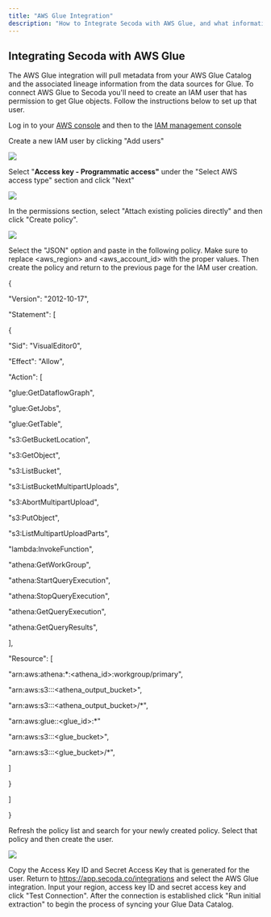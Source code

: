 ```yaml
---
title: "AWS Glue Integration"
description: "How to Integrate Secoda with AWS Glue, and what information and metadata is pulled from AWS Glue."
---
```


## Integrating Secoda with AWS Glue 

The AWS Glue integration will pull metadata from your AWS Glue Catalog and the associated lineage information from the data sources for Glue. To connect AWS Glue to Secoda you'll need to create an IAM user that has permission to get Glue objects. Follow the instructions below to set up that user.

Log in to your [AWS console](https://us-east-1.console.aws.amazon.com/console/home?region=us-east-1) and then to the [IAM management console](https://us-east-1.console.aws.amazon.com/iamv2/home?region=us-east-1#/home)

Create a new IAM user by clicking "Add users"


![](https://3544070331-files.gitbook.io/~/files/v0/b/gitbook-x-prod.appspot.com/o/spaces%2FqxbfBjqa19PllrcxgKxO%2Fuploads%2FZTgGhN6lBEr45BWoSdQE%2Fimage.png?alt=media&token=9cc47918-2585-4ffd-a4b8-d2d2f63ef6bb)


Select "**Access key - Programmatic access"** under the "Select AWS access type" section and click "Next"


![](https://3544070331-files.gitbook.io/~/files/v0/b/gitbook-x-prod.appspot.com/o/spaces%2FqxbfBjqa19PllrcxgKxO%2Fuploads%2FUnz4axlRe9UixquspYnR%2Fimage.png?alt=media&token=b83a21f3-46dc-4a07-a46b-abdbd35b1932)


In the permissions section, select "Attach existing policies directly" and then click "Create policy".


![](https://3544070331-files.gitbook.io/~/files/v0/b/gitbook-x-prod.appspot.com/o/spaces%2FqxbfBjqa19PllrcxgKxO%2Fuploads%2FrfxnLaz0HE0LV0PSsMCI%2Fimage.png?alt=media&token=4ea50637-5e9e-44e5-8001-7b00855b3abc)


Select the "JSON" option and paste in the following policy. Make sure to replace <aws\_region> and <aws\_account\_id> with the proper values. Then create the policy and return to the previous page for the IAM user creation.

{

 "Version": "2012-10-17",

 "Statement": \[

 {

 "Sid": "VisualEditor0",

 "Effect": "Allow",

 "Action": \[

 "glue:GetDataflowGraph",

 "glue:GetJobs",

 "glue:GetTable",

 "s3:GetBucketLocation",

 "s3:GetObject",

 "s3:ListBucket",

 "s3:ListBucketMultipartUploads",

 "s3:AbortMultipartUpload",

 "s3:PutObject",

 "s3:ListMultipartUploadParts",

 "lambda:InvokeFunction",

 "athena:GetWorkGroup",

 "athena:StartQueryExecution",

 "athena:StopQueryExecution",

 "athena:GetQueryExecution",

 "athena:GetQueryResults",

 \],

 "Resource": \[

 "arn:aws:athena:\*:<athena\_id>:workgroup/primary",

 "arn:aws:s3:::<athena\_output\_bucket>",

 "arn:aws:s3:::<athena\_output\_bucket>/\*",

 "arn:aws:glue:<region>:<glue\_id>:\*"

 "arn:aws:s3:::<glue\_bucket>",

 "arn:aws:s3:::<glue\_bucket>/\*",

 \]

 }

 \]

}

Refresh the policy list and search for your newly created policy. Select that policy and then create the user. 


![](https://3544070331-files.gitbook.io/~/files/v0/b/gitbook-x-prod.appspot.com/o/spaces%2FqxbfBjqa19PllrcxgKxO%2Fuploads%2FCvt7qla3v0z2jGLPfgbZ%2Fimage.png?alt=media&token=c2a9cac1-25cf-46e4-9b23-a85456c2d1eb)


Copy the Access Key ID and Secret Access Key that is generated for the user. Return to https://app.secoda.co/integrations and select the AWS Glue integration. Input your region, access key ID and secret access key and click "Test Connection". After the connection is established click "Run initial extraction" to begin the process of syncing your Glue Data Catalog. 